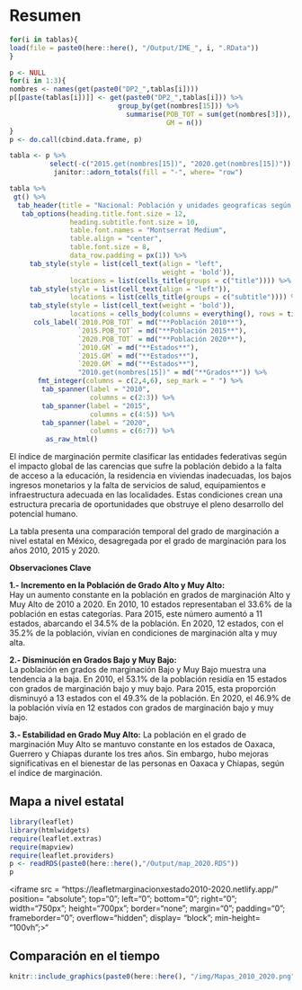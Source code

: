 # Resumen {.unlisted .unnumbered}

```r
for(i in tablas){
load(file = paste0(here::here(), "/Output/IME_", i, ".RData"))
}

p <- NULL
for(i in 1:3){
nombres <- names(get(paste0("DP2_",tablas[i])))
p[[paste(tablas[i])]] <- get(paste0("DP2_",tablas[i])) %>%
                           group_by(get(nombres[15])) %>%
                             summarise(POB_TOT = sum(get(nombres[3])),
                                       GM = n())
}
p <- do.call(cbind.data.frame, p)

tabla <- p %>%
          select(-c("2015.get(nombres[15])", "2020.get(nombres[15])")) %>%
           janitor::adorn_totals(fill = "-", where= "row")

tabla %>% 
 gt() %>%
  tab_header(title = "Nacional: Población y unidades geograficas según el índice de marginación, 2010-2020") %>%
   tab_options(heading.title.font.size = 12, 
               heading.subtitle.font.size = 10,
               table.font.names = "Montserrat Medium",
               table.align = "center",
               table.font.size = 8,
               data_row.padding = px(1)) %>%
     tab_style(style = list(cell_text(align = "left",
                                      weight = 'bold')),
               locations = list(cells_title(groups = c("title")))) %>%
     tab_style(style = list(cell_text(align = "left")),
               locations = list(cells_title(groups = c("subtitle")))) %>%
     tab_style(style = list(cell_text(weight = 'bold')),
               locations = cells_body(columns = everything(), rows = tidyselect::last_col())) %>%
      cols_label(`2010.POB_TOT` = md("**Población 2010**"),
                 `2015.POB_TOT` = md("**Población 2015**"),
                 `2020.POB_TOT` = md("**Población 2020**"),
                 `2010.GM` = md("**Estados**"),
                 `2015.GM` = md("**Estados**"),
                 `2020.GM` = md("**Estados**"),
                 "2010.get(nombres[15])" = md("**Grados**")) %>%
       fmt_integer(columns = c(2,4,6), sep_mark = " ") %>%
        tab_spanner(label = "2010",
                    columns = c(2:3)) %>%
        tab_spanner(label = "2015",
                    columns = c(4:5)) %>%
        tab_spanner(label = "2020",
                    columns = c(6:7)) %>%
         as_raw_html() 
```

El índice de marginación permite clasificar las entidades federativas según el impacto global de las carencias que sufre la población debido a la falta de acceso a la educación, la residencia en viviendas inadecuadas, los bajos ingresos monetarios y la falta de servicios de salud, equipamientos e infraestructura adecuada en las localidades. Estas condiciones crean una estructura precaria de oportunidades que obstruye el pleno desarrollo del potencial humano.

La tabla presenta una comparación temporal del grado de marginación a nivel estatal en México, desagregada por el grado de marginación para los años 2010, 2015 y 2020.

**Observaciones Clave**

**1.- Incremento en la Población de Grado Alto y Muy Alto:**\
Hay un aumento constante en la población en grados de marginación Alto y Muy Alto de 2010 a 2020. En 2010, 10 estados representaban el 33.6% de la población en estas categorías. Para 2015, este número aumentó a 11 estados, abarcando el 34.5% de la población. En 2020, 12 estados, con el 35.2% de la población, vivían en condiciones de marginación alta y muy alta.

**2.- Disminución en Grados Bajo y Muy Bajo:**\
La población en grados de marginación Bajo y Muy Bajo muestra una tendencia a la baja. En 2010, el 53.1% de la población residía en 15 estados con grados de marginación bajo y muy bajo. Para 2015, esta proporción disminuyó a 13 estados con el 49.3% de la población. En 2020, el 46.9% de la población vivía en 12 estados con grados de marginación bajo y muy bajo.

**3.- Estabilidad en Grado Muy Alto:** La población en el grado de marginación Muy Alto se mantuvo constante en los estados de Oaxaca, Guerrero y Chiapas durante los tres años. Sin embargo, hubo mejoras significativas en el bienestar de las personas en Oaxaca y Chiapas, según el índice de marginación.

## Mapa a nivel estatal {.unnumbered}

```r
library(leaflet)
library(htmlwidgets)
require(leaflet.extras)
require(mapview)
require(leaflet.providers)
p <- readRDS(paste0(here::here(),"/Output/map_2020.RDS"))
p 
```

<!--html_preserve-->
<iframe src = "https://leafletmarginacionxestado2010-2020.netlify.app/" position= "absolute"; top="0"; left="0"; bottom="0"; right="0"; width="750px"; height="700px"; border="none"; margin="0"; padding="0";  frameborder="0"; overflow="hidden"; display= "block";  min-height= "100vh";>"</iframe>
<!--/html_preserve-->

## Comparación en el tiempo {.unnumbered}

```r
knitr::include_graphics(paste0(here::here(), "/img/Mapas_2010_2020.png"))
```
